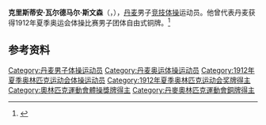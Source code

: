 {{NoteTA|G1=Sports}}
'''克里斯蒂安·瓦尔德马尔·斯文森'''（{{lang-da|Christian Valdemar Svendsen}}，{{bd|1890年|7月13日|1959年|6月28日}}），[[丹麦|丹麦]]男子[[竞技体操|竞技体操]]运动员。他曾代表丹麦获得1912年夏季奥运会体操比赛男子团体自由式铜牌。<ref>{{Cite web|title=Christian Valdemar SVENDSEN|url=https://www.olympic.org/christian-valdemar-svendsen|accessdate=2021-03-29|work=International Olympic Committee}}</ref>

== 参考资料 ==
{{reflist}}

{{Authority control}}
{{DEFAULTSORT:Svendsen, Christian}}
[[Category:丹麦男子体操运动员|Category:丹麦男子体操运动员]]
[[Category:丹麦奥运体操运动员|Category:丹麦奥运体操运动员]]
[[Category:1912年夏季奥林匹克运动会体操运动员|Category:1912年夏季奥林匹克运动会体操运动员]]
[[Category:1912年夏季奥林匹克运动会奖牌得主|Category:1912年夏季奥林匹克运动会奖牌得主]]
[[Category:奧林匹克運動會體操獎牌得主|Category:奧林匹克運動會體操獎牌得主]]
[[Category:丹麥奧林匹克運動會銅牌得主|Category:丹麥奧林匹克運動會銅牌得主]]